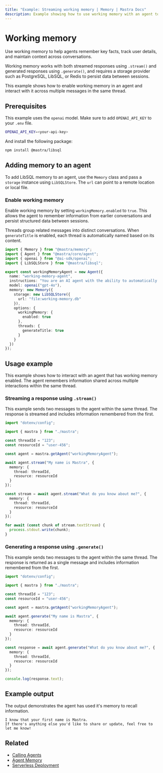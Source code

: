 ```yaml
---
title: "Example: Streaming working memory | Memory | Mastra Docs"
description: Example showing how to use working memory with an agent to maintain conversational context.
---
```


# Working memory

Use working memory to help agents remember key facts, track user details, and maintain context across conversations.

Working memory works with both streamed responses using `.stream()` and generated responses using `.generate()`, and requires a storage provider such as PostgreSQL, LibSQL, or Redis to persist data between sessions.

This example shows how to enable working memory in an agent and interact with it across multiple messages in the same thread.

## Prerequisites

This example uses the `openai` model. Make sure to add `OPENAI_API_KEY` to your `.env` file.

```bash filename=".env" copy
OPENAI_API_KEY=<your-api-key>
```

And install the following package:

```bash copy
npm install @mastra/libsql
```

## Adding memory to an agent

To add LibSQL memory to an agent, use the `Memory` class and pass a `storage` instance using `LibSQLStore`. The `url` can point to a remote location or local file.

### Enable working memory

Enable working memory by setting `workingMemory.enabled` to `true`. This allows the agent to remember information from earlier conversations and persist structured data between sessions.

Threads group related messages into distinct conversations. When `generateTitle` is enabled, each thread is automatically named based on its content.

```typescript filename="src/mastra/agents/example-working-memory-agent.ts" showLineNumbers copy
import { Memory } from "@mastra/memory";
import { Agent } from "@mastra/core/agent";
import { openai } from "@ai-sdk/openai";
import { LibSQLStore } from "@mastra/libsql";

export const workingMemoryAgent = new Agent({
  name: "working-memory-agent",
  instructions: "You are an AI agent with the ability to automatically recall memories from previous interactions.",
  model: openai("gpt-4o"),
  memory: new Memory({
    storage: new LibSQLStore({
      url: "file:working-memory.db"
    }),
    options: {
      workingMemory: {
        enabled: true
      },
      threads: {
        generateTitle: true
      }
    }
  })
});
```

## Usage example

This example shows how to interact with an agent that has working memory enabled. The agent remembers information shared across multiple interactions within the same thread.

### Streaming a response using `.stream()`

This example sends two messages to the agent within the same thread. The response is streamed and includes information remembered from the first.

```typescript filename="src/test-working-memory-agent.ts" showLineNumbers copy
import "dotenv/config";

import { mastra } from "./mastra";

const threadId = "123";
const resourceId = "user-456";

const agent = mastra.getAgent("workingMemoryAgent");

await agent.stream("My name is Mastra", {
  memory: {
    thread: threadId,
    resource: resourceId
  }
});

const stream = await agent.stream("What do you know about me?", {
  memory: {
    thread: threadId,
    resource: resourceId
  }
});

for await (const chunk of stream.textStream) {
  process.stdout.write(chunk);
}
```

### Generating a response using `.generate()`

This example sends two messages to the agent within the same thread. The response is returned as a single message and includes information remembered from the first.

```typescript filename="src/test-working-memory-agent.ts" showLineNumbers copy
import "dotenv/config";

import { mastra } from "./mastra";

const threadId = "123";
const resourceId = "user-456";

const agent = mastra.getAgent("workingMemoryAgent");

await agent.generate("My name is Mastra", {
  memory: {
    thread: threadId,
    resource: resourceId
  }
});

const response = await agent.generate("What do you know about me?", {
  memory: {
    thread: threadId,
    resource: resourceId
  }
});

console.log(response.text);
```

## Example output

The output demonstrates the agent has used it's memory to recall information.

```text
I know that your first name is Mastra.
If there's anything else you'd like to share or update, feel free to let me know!
```

## Related

- [Calling Agents](../agents/calling-agents.mdx#from-the-command-line)
- [Agent Memory](../../docs/agents/agent-memory.mdx)
- [Serverless Deployment](../../docs/deployment/server-deployment.mdx#libsqlstore)
